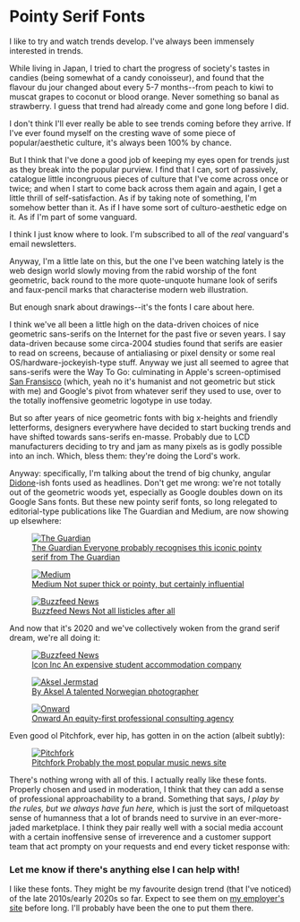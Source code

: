 # Pointy Serif Fonts

I like to try and watch trends develop. I've always been immensely interested in trends.

While living in Japan, I tried to chart the progress of society's tastes in candies (being somewhat of a candy conoisseur), and found that the flavour du jour changed about every 5-7 months--from peach to kiwi to muscat grapes to coconut or blood orange. Never something so banal as strawberry. I guess that trend had already come and gone long before I did.

I don't think I'll ever really be able to see trends coming before they arrive. If I've ever found myself on the cresting wave of some piece of popular/aesthetic culture, it's always been 100% by chance.

But I think that I've done a good job of keeping my eyes open for trends just as they break into the popular purview. I find that I can, sort of passively, catalogue little incongruous pieces of culture that I've come across once or twice; and when I start to come back across them again and again, I get a little thrill of self-satisfaction. As if by taking note of something, I'm somehow better than it. As if I have some sort of culturo-aesthetic edge on it. As if I'm part of some vanguard.

I think I just know where to look. I'm subscribed to all of the _real_ vanguard's email newsletters.

Anyway, I'm a little late on this, but the one I've been watching lately is the web design world slowly moving from the rabid worship of the font geometric, back round to the more quote-unquote humane look of serifs and faux-pencil marks that characterise modern web illustration.

But enough snark about drawings--it's the fonts I care about here.

I think we've all been a little high on the data-driven choices of nice geometric sans-serifs on the Internet for the past five or seven years. I say data-driven because some circa-2004 studies found that serifs are easier to read on screens, because of antialiasing or pixel density or some real OS/hardware-jockeyish-type stuff. Anyway we just all seemed to agree that sans-serifs were the Way To Go: culminating in Apple's screen-optimised [San Fransisco](https://developer.apple.com/fonts/) (which, yeah no it's humanist and not geometric but stick with me) and Google's pivot from whatever serif they used to use, over to the totally inoffensive geometric logotype in use today.

But so after years of nice geometric fonts with big x-heights and friendly letterforms, designers everywhere have decided to start bucking trends and have shifted towards sans-serifs en-masse. Probably due to LCD manufacturers deciding to try and jam as many pixels as is godly possible into an inch. Which, bless them: they're doing the Lord's work.

Anyway: specifically, I'm talking about the trend of big chunky, angular [Didone](https://en.wikipedia.org/wiki/Didone_(typography))-ish fonts used as headlines. Don't get me wrong: we're not totally out of the geometric woods yet, especially as Google doubles down on its Google Sans fonts. But these new pointy serif fonts, so long relegated to editorial-type publications like The Guardian and Medium, are now showing up elsewhere:

<figure>
	<a href="https://www.theguardian.com">
		<img src="/images/pointy-serifs/guardian.jpg" alt="The Guardian" />
		<figcaption><span class="text-blackletter">The Guardian</span> Everyone probably recognises this iconic pointy serif from The Guardian</figcaption>
	</a>
</figure>

<figure>
	<a href="https://medium.com/">
		<img src="/images/pointy-serifs/medium.jpg" alt="Medium" />
		<figcaption><span class="text-blackletter">Medium</span> Not super thick or pointy, but certainly influential</figcaption>
	</a>
</figure>

<figure>
	<a href="https://www.buzzfeednews.com/">
		<img src="/images/pointy-serifs/buzzfeed.jpg" alt="Buzzfeed News" />
		<figcaption><span class="text-blackletter">Buzzfeed News</span> Not all listicles after all</figcaption>
	</a>
</figure>

And now that it's 2020 and we've collectively woken from the grand serif dream, we're all doing it:

<figure>
	<a href="https://www.iconinc.co.uk/">
		<img src="/images/pointy-serifs/icon-inc.jpg" alt="Buzzfeed News" />
		<figcaption><span class="text-blackletter">Icon Inc</span> An expensive student accommodation company</figcaption>
	</a>
</figure>

<figure>
	<a href="https://byaksel.com/about">
		<img src="/images/pointy-serifs/by-aksel.jpg" alt="Aksel Jermstad" />
		<figcaption><span class="text-blackletter">By Aksel</span> A talented Norwegian photographer</figcaption>
	</a>
</figure>

<figure>
	<a href="https://thisisonward.com/">
		<img src="/images/pointy-serifs/this-is-onward.jpg" alt="Onward" />
		<figcaption><span class="text-blackletter">Onward</span> An equity-first professional consulting agency</figcaption>
	</a>
</figure>

Even good ol Pitchfork, ever hip, has gotten in on the action (albeit subtly):

<figure>
	<a href="https://pitchfork.com/thepitch/the-explosive-grammys-2020-ceo-scandal-explained/">
		<img src="/images/pointy-serifs/pitchfork.jpg" alt="Pitchfork" />
		<figcaption><span class="text-blackletter">Pitchfork</span> Probably the most popular music news site</figcaption>
	</a>
</figure>

There's nothing wrong with all of this. I actually really like these fonts. Properly chosen and used in moderation, I think that they can add a sense of professional approachability to a brand. Something that says, _I play by the rules, but we always have fun here,_ which is just the sort of milquetoast sense of humanness that a lot of brands need to survive in an ever-more-jaded marketplace. I think they pair really well with a social media account with a certain inoffensive sense of irreverence and a customer support team that act prompty on your requests and end every ticket response with:

### Let me know if there's anything else I can help with!

I like these fonts. They might be my favourite design trend (that I've noticed) of the late 2010s/early 2020s so far. Expect to see them on <a href="https://wearecreator.uk/">my employer's site</a> before long. I'll probably have been the one to put them there.